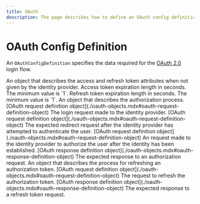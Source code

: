 ```yaml
---
title: OAuth
description: The page describes how to define an OAuth config definition.
---
```


OAuth Config Definition
====================

An `OAuthConfigDefinition` specifies the data required for the [OAuth 2.0](https://oauth.net/2/) login flow.

<Reference>
  <Field name="tokenProperties" type="object" required={false}>
    <Description>
       An object that describes the access and refresh token attributes when not given by the identity provider.
    </Description>
  </Field>

  <Field name="tokenProperties.accessTokenExpirationLength" type="number" required={true}>
    <Description>
      Access token expiration length in seconds. The minimum value is `1`.
    </Description>
  </Field>

  <Field name="tokenProperties.refreshTokenExpirationLength" type="number" required={false}>
    <Description>
       Refresh token expiration length in seconds. The minimum value is `1`.
    </Description>
  </Field>

  <Field name="authorizationProcess" type="object" required={true}>
    <Description>
      An object that describes the authorization process.
    </Description>
  </Field>

  <Field name="authorizationProcess.loginRequest" required={true}>
    <Type>
      [OAuth request definition object](./oauth-objects.mdx#oauth-request-definition-object)
    </Type>
    <Description>
      The login request made to the identity provider.
    </Description>
  </Field>

  <Field name="authorizationProcess.redirectRequest" required={true}>
    <Type>
      [OAuth request definition object](./oauth-objects.mdx#oauth-request-definition-object)
    </Type>
    <Description>
      The expected redirect request after the identity provider has attempted to authenticate the user.
    </Description>
  </Field>

  <Field name="authorizationProcess.authorizeRequest" required={false}>
    <Type>
      [OAuth request definition object](./oauth-objects.mdx#oauth-request-definition-object)
    </Type>
    <Description>
      An request made to the identity provider to authorize the user after the identity has been established.
    </Description>
    </Field>

  <Field name="authorizationProcess.authorizeResponse" required={false}>
    <Type>
      [OAuth response definition object](./oauth-objects.mdx#oauth-response-definition-object)
    </Type>
    <Description>
      The expected response to an authorization request.
    </Description>
  </Field>

  <Field name="refreshTokenProcess" type="object" required={true}>
    <Description>
       An object that describes the process for refreshing an authorization token.
    </Description>
  </Field>

  <Field name="refreshTokenProcess.refreshTokenRequest" required={true}>
    <Type>
      [OAuth request definition object](./oauth-objects.mdx#oauth-request-definition-object)
    </Type>
    <Description>
       The request to refresh the authorization token.
    </Description>
  </Field>

  <Field name="refreshTokenProcess.refreshTokenResponse" required={true}>
    <Type>
      [OAuth response definition object](./oauth-objects.mdx#oauth-response-definition-object)
    </Type>
    <Description>
      The expected response to a refresh token request.
    </Description>
  </Field>
</Reference>








